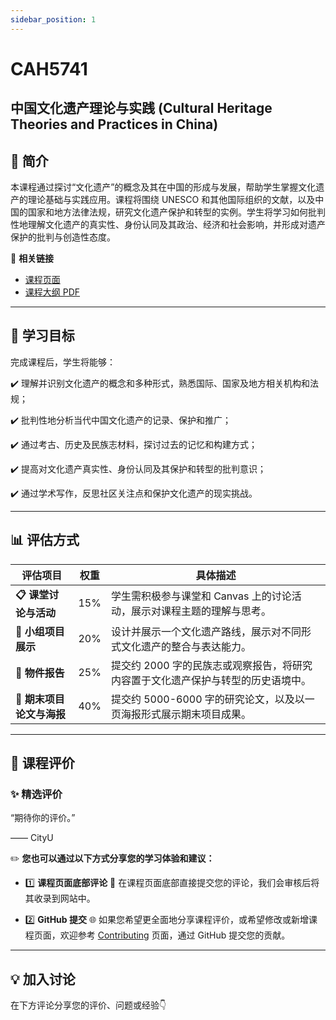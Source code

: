 ```yaml
---
sidebar_position: 1
---
```


# CAH5741
## 中国文化遗产理论与实践 (Cultural Heritage Theories and Practices in China)

## **📘 简介**
本课程通过探讨“文化遗产”的概念及其在中国的形成与发展，帮助学生掌握文化遗产的理论基础与实践应用。课程将围绕 UNESCO 和其他国际组织的文献，以及中国的国家和地方法律法规，研究文化遗产保护和转型的实例。学生将学习如何批判性地理解文化遗产的真实性、身份认同及其政治、经济和社会影响，并形成对遗产保护的批判与创造性态度。

🔗 **相关链接**
- [课程页面](https://www.cityu.edu.hk/catalogue/pg/202425/course/CAH5741.htm)
- [课程大纲 PDF](https://www.cityu.edu.hk/catalogue/pg/202425/course/CAH5741.pdf)

---

## **🎯 学习目标**

完成课程后，学生将能够：

✔️ 理解并识别文化遗产的概念和多种形式，熟悉国际、国家及地方相关机构和法规；

✔️ 批判性地分析当代中国文化遗产的记录、保护和推广；

✔️ 通过考古、历史及民族志材料，探讨过去的记忆和构建方式；

✔️ 提高对文化遗产真实性、身份认同及其保护和转型的批判意识；

✔️ 通过学术写作，反思社区关注点和保护文化遗产的现实挑战。

---

## **📊 评估方式**

| **评估项目**                 | **权重** | **具体描述**                                                                                       |
|-----------------------------|---------|---------------------------------------------------------------------------------------------------|
| **📋 课堂讨论与活动**          | 15%     | 学生需积极参与课堂和 Canvas 上的讨论活动，展示对课程主题的理解与思考。                                              |
| **📂 小组项目展示**            | 20%     | 设计并展示一个文化遗产路线，展示对不同形式文化遗产的整合与表达能力。                                                |
| **📂 物件报告**               | 25%     | 提交约 2000 字的民族志或观察报告，将研究内容置于文化遗产保护与转型的历史语境中。                                        |
| **📂 期末项目论文与海报**       | 40%     | 提交约 5000-6000 字的研究论文，以及以一页海报形式展示期末项目成果。                                                   |

---

## **💬 课程评价**

### ✨ **精选评价**
<div className={commentStyles.commentBox}>
    <p className={commentStyles.commentText}>
        “期待你的评价。”
    </p>
    <p className={commentStyles.commentAuthor}>—— CityU</p>
</div>

✏️ **您也可以通过以下方式分享您的学习体验和建议：**

- 1️⃣ **课程页面底部评论**
💬 在课程页面底部直接提交您的评论，我们会审核后将其收录到网站中。

- 2️⃣ **GitHub 提交**
🌐 如果您希望更全面地分享课程评价，或希望修改或新增课程页面，欢迎参考 [Contributing](/contributing) 页面，通过 GitHub 提交您的贡献。

---

## **💡 加入讨论**

在下方评论分享您的评价、问题或经验👇
<Utterances />
